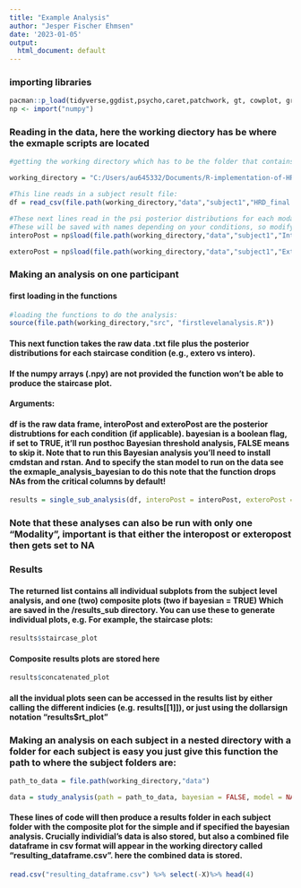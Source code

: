```yaml
---
title: "Example Analysis"
author: "Jesper Fischer Ehmsen"
date: '2023-01-05'
output:
  html_document: default
---
```



### **importing libraries**
```r
pacman::p_load(tidyverse,ggdist,psycho,caret,patchwork, gt, cowplot, grid,reticulate)
np <- import("numpy")
```


### **Reading in the data, here the working diectory has be where the exmaple scripts are located**
```r
#getting the working directory which has to be the folder that contains the folders "data" and "src".

working_directory = "C:/Users/au645332/Documents/R-implementation-of-HRD"

#This line reads in a subject result file:
df = read_csv(file.path(working_directory,"data","subject1","HRD_final.txt"))

#These next lines read in the psi posterior distributions for each modality. 
#These will be saved with names depending on your conditions, so modify as needed. 
interoPost = np$load(file.path(working_directory,"data","subject1","Intero_posterior.npy"))

exteroPost = np$load(file.path(working_directory,"data","subject1","Extero_posterior.npy"))
```


### **Making an analysis on one participant**
#### **first loading in the functions**

```r
#loading the functions to do the analysis:
source(file.path(working_directory,"src", "firstlevelanalysis.R"))
```

#### This next function takes the raw data .txt file plus the posterior distributions for each staircase condition (e.g., extero vs intero).
#### If the numpy arrays (.npy) are not provided the function won't be able to produce the staircase plot.


#### **Arguments:**
#### df is the raw data frame, interoPost and exteroPost are the posterior distrubtions for each condition (if applicable). bayesian is a boolean flag, if set to TRUE, it'll run posthoc Bayesian threshold analysis, FALSE means to skip it. Note that to run this Bayesian analysis you'll need to install cmdstan and rstan. And to specify the stan model to run on the data see the exmaple_analysis_bayesian to do this note that the function drops NAs from the critical columns by default!


```r
results = single_sub_analysis(df, interoPost = interoPost, exteroPost = exteroPost, bayesian = F, model = NA)

```

### Note that these analyses can also be run with only one "Modality", important is that either the interopost or exteropost then gets set to NA

### **Results**

#### The returned list contains all individual subplots from the subject level analysis, and one (two) composite plots (two if bayesian = TRUE) Which are saved in the /results_sub directory. You can use these to generate individual plots, e.g. For example, the staircase plots:
```r
results$staircase_plot
```

#### Composite results plots are stored here
```r
results$concatenated_plot
```

#### all the invidual plots seen can be accessed in the results list by either calling the different indicies (e.g. results[[1]]), or just using the dollarsign notation "results$rt_plot"



### Making an analysis on each subject in a nested directory with a folder for each subject is easy you just give this function the path to where the subject folders are:

```r
path_to_data = file.path(working_directory,"data")

data = study_analysis(path = path_to_data, bayesian = FALSE, model = NA)
```

#### These lines of code will then produce a results folder in each subject folder with the composite plot for the simple and if specified the bayesian analysis. Crucially individial's data is also stored, but also a combined file dataframe in csv format will appear in the working directory called "resulting_dataframe.csv". here the combined data is stored.

```r
read.csv("resulting_dataframe.csv") %>% select(-X)%>% head(4)
```



